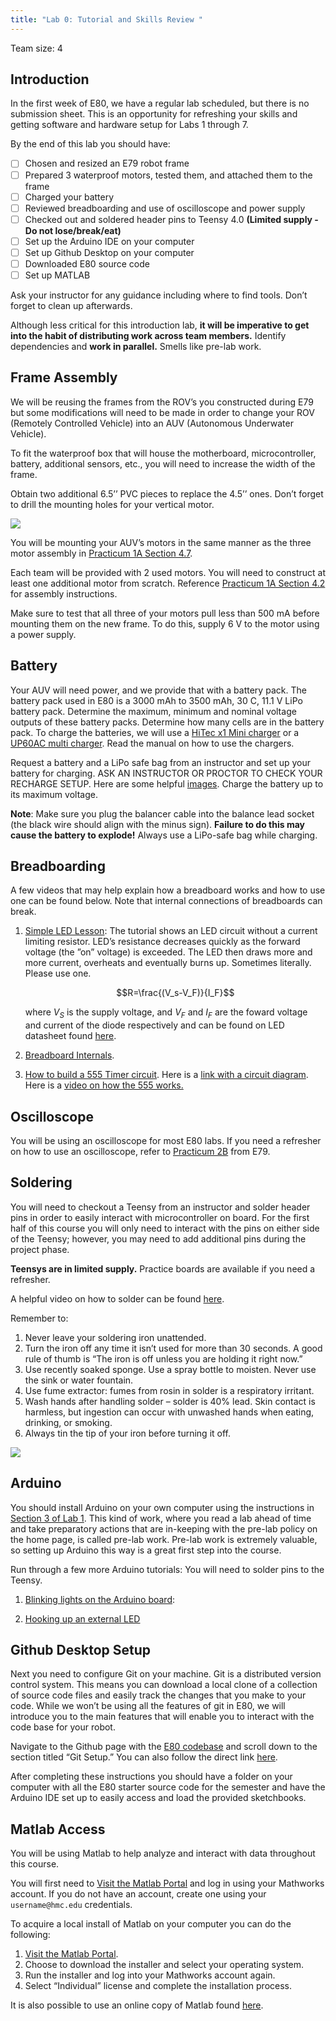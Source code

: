 ```yaml
---
title: "Lab 0: Tutorial and Skills Review "
---
```


Team size: 4

## Introduction

In the first week of E80, we have a regular lab scheduled, but there is no submission sheet. This is an opportunity for refreshing your skills and getting software and hardware setup for Labs 1 through 7.

By the end of this lab you should have:

- [ ] Chosen and resized an E79 robot frame
- [ ] Prepared 3 waterproof motors, tested them, and attached them to the frame
- [ ] Charged your battery
- [ ] Reviewed breadboarding and use of oscilloscope and power supply
- [ ] Checked out and soldered header pins to Teensy 4.0 **(Limited supply - Do not lose/break/eat)**
- [ ] Set up the Arduino IDE on your computer
- [ ] Set up Github Desktop on your computer
- [ ] Downloaded E80 source code
- [ ] Set up MATLAB

Ask your instructor for any guidance including where to find tools. Don't forget to clean up afterwards. 


Although less critical for this introduction lab, **it will be imperative to get into the habit of distributing work across team members.** Identify dependencies and **work in parallel.** Smells like pre-lab work.

## Frame Assembly

We will be reusing the frames from the ROV's you constructed during E79 but some modifications will need to be made in order to change your ROV (Remotely Controlled Vehicle) into an AUV (Autonomous Underwater Vehicle).

To fit the waterproof box that will house the motherboard, microcontroller, battery, additional sensors, etc., you will need to increase the width of the frame.

Obtain two additional 6.5'' PVC pieces to replace the 4.5'' ones. Don't forget to drill the mounting holes for your vertical motor. 

![](img/rov.png)

You will be mounting your AUV's motors in the same manner as the three motor assembly in [Practicum 1A Section 4.7](https://sites.google.com/g.hmc.edu/e79-practicum/module-1/practicum-1a).

Each team will be provided with 2 used motors. You will need to construct at least one additional motor from scratch. Reference [Practicum 1A Section 4.2](https://sites.google.com/g.hmc.edu/e79-practicum/module-1/practicum-1a) for assembly instructions.

Make sure to test that all three of your motors pull less than 500 mA before mounting them on the new frame. To do this, supply 6 V to the motor using a power supply.

## Battery

Your AUV will need power, and we provide that with a battery pack. The battery pack used in E80 is a 3000 mAh to 3500 mAh, 30 C, 11.1 V LiPo battery pack. 
Determine the maximum, minimum and nominal voltage outputs of these battery packs. 
Determine how many cells are in the battery pack. To charge the batteries, we will use a [HiTec x1 Mini charger](https://hitecrcd.com//images/products/pdf/419_X1mini_Manual_BAS-V2-Web.pdf) or a [UP60AC multi charger](http://www.hrpdealer.com/pdf/manuals/UPTUP60AC%20Manual.pdf). 
Read the manual on how to use the chargers.

Request a battery and a LiPo safe bag from an instructor and set up your battery for charging. 
ASK AN INSTRUCTOR OR PROCTOR TO CHECK YOUR RECHARGE SETUP. 
Here are some helpful [images](https://drive.google.com/open?id=1K1DSOdeqAjU_JU-sTOdiBUnwMmpwUTPP). 
Charge the battery up to its maximum voltage.

::: {.note-box}
**Note**: Make sure you plug the balancer cable into the balance lead socket (the black wire should align with the minus sign). 
**Failure to do this may cause the battery to explode!** 
Always use a LiPo-safe bag while charging.
:::

## Breadboarding

A few videos that may help explain how a breadboard works and how to use one can be found below. Note that internal connections of breadboards can break. 

1. [Simple LED Lesson](https://www.youtube.com/watch?v=wCJKMFGEuuI):
    The tutorial shows an LED circuit without a current limiting resistor.  LED’s resistance decreases quickly as the forward voltage (the ”on” voltage) is exceeded.  The LED then draws more and more current, overheats and eventually burns up.  Sometimes literally. Please use one.
    
    $$R=\frac{(V_s-V_F)}{I_F}$$

    where $V_S$ is the supply voltage, and $V_F$ and $I_F$ are the foward voltage and current of the diode respectively and can be found on LED datasheet found [ here](https://www.aopled.com/AOP_PDFs/L513SRD-C.pdf).

2. [Breadboard Internals](https://www.youtube.com/watch?v=S_a-qCy6Ekk){target="_blank"}.
3. [How to build a 555 Timer circuit](https://www.youtube.com/watch?v=Vbz_MKT7KnI){target="_blank"}. Here is a [link with a circuit diagram](https://www.elprocus.com/blinking-led-using-555-timer-ic/). Here is a [video on how the 555 works.](https://www.youtube.com/watch?time_continue=385&v=i0SNb__dkYI&feature=emb_logo){target="_blank"} 


## Oscilloscope

You will be using an oscilloscope for most E80 labs. If you need a refresher on how to use an oscilloscope, refer to [Practicum 2B](https://sites.google.com/g.hmc.edu/e79-practicum/module-2/practicum-2b) from E79.


## Soldering

You will need to checkout a Teensy from an instructor and solder header pins in order to easily interact with microcontroller on board.
For the first half of this course you will only need to interact with the pins on either side of the Teensy; however, you may need to add additional pins during the project phase.

**Teensys are in limited supply.**
Practice boards are available if you need a refresher.

A helpful video on how to solder can be found [here](https://www.youtube.com/watch?v=Qps9woUGkvI){target="_blank"}.

Remember to: 

1. Never leave your soldering iron unattended.
2. Turn the iron off any time it isn't used for more than 30 seconds.  A good rule of thumb is "The iron is off unless you are holding it right now."
3. Use recently soaked sponge. Use a spray bottle to moisten. Never use the sink or water fountain.
4. Use fume extractor: fumes from rosin in solder is a respiratory irritant.
5. Wash hands after handling solder – solder is 40% lead.  Skin contact is harmless, but ingestion can occur with unwashed hands when eating, drinking, or smoking.
6. Always tin the tip of your iron before turning it off.

![](img/teensy.png)


## Arduino

You should install Arduino on your own computer using the instructions in [Section 3 of Lab 1](/labs/lab1/#arduino-programming).
This kind of work, where you read a lab ahead of time and take preparatory actions that are in-keeping with the pre-lab policy on the home page, is called pre-lab work.
Pre-lab work is extremely valuable, so setting up Arduino this way is a great first step into the course.

Run through a few more Arduino tutorials:  You will need to solder pins to the Teensy.

1. [Blinking lights on the Arduino board](https://www.pjrc.com/teensy/tutorial.html):  


2. [Hooking up an external LED](https://www.pjrc.com/teensy/tutorial2.html) 


## Github Desktop Setup

Next you need to configure Git on your machine. Git is a distributed version control system. This means you can download a local clone of a collection of source code files and easily track the changes that you make to your code. While we won't be using all the features of git in E80, we will introduce you to the main features that will enable you to interact with the code base for your robot.

Navigate to the Github page with the [E80 codebase](https://github.com/HMC-E80/E80-SP2023#git-setup) and scroll down to the section titled "Git Setup." You can also follow the direct link [here](https://github.com/HMC-E80/E80-SP2023#git-setup).

After completing these instructions you should have a folder on your computer with all the E80 starter source code for the semester and have the Arduino IDE set up to easily access and load the provided sketchbooks.


## Matlab Access

You will be using Matlab to help analyze and interact with data throughout this course.

You will first need to [Visit the Matlab Portal](https://www.mathworks.com/academia/tah-portal/harvey-mudd-college-30622674.html) and log in using your Mathworks account.
If you do not have an account, create one using your `username@hmc.edu` credentials.

To acquire a local install of Matlab on your computer you can do the following:

1. [Visit the Matlab Portal](https://www.mathworks.com/academia/tah-portal/harvey-mudd-college-30622674.html).
2. Choose to download the installer and select your operating system.
3. Run the installer and log into your Mathworks account again.
4. Select “Individual” license and complete the installation process.

It is also possible to use an online copy of Matlab found [here](https://mathematica.wolframcloud.com/).
